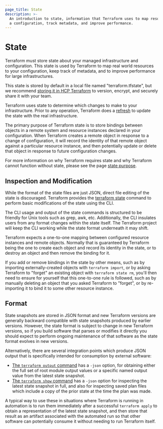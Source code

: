 ```yaml
---
page_title: State
description: >-
  An introduction to state, information that Terraform uses to map resources to
  a configuration, track metadata, and improve performance.
---
```


# State

Terraform must store state about your managed infrastructure and
configuration. This state is used by Terraform to map real world
resources to your configuration, keep track of metadata, and to improve
performance for large infrastructures.

This state is stored by default in a local file named "terraform.tfstate",
but we recommend [storing it in HCP Terraform](/terraform/cloud-docs/migrate)
to version, encrypt, and securely share it with your team.

Terraform uses state to determine which changes to make to your
infrastructure. Prior to any operation, Terraform does a
[refresh](/terraform/cli/commands/refresh) to update the state with the
real infrastructure.

The primary purpose of Terraform state is to store bindings between objects in
a remote system and resource instances declared in your configuration.
When Terraform creates a remote object in response to a change of configuration,
it will record the identity of that remote object against a particular
resource instance, and then potentially update or delete that object in
response to future configuration changes.

For more information on why Terraform requires state and why Terraform cannot
function without state, please see the page [state purpose](/terraform/language/state/purpose).

## Inspection and Modification

While the format of the state files are just JSON, direct file editing
of the state is discouraged. Terraform provides the
[terraform state](/terraform/cli/commands/state) command to perform
basic modifications of the state using the CLI.

The CLI usage and output of the state commands is structured to be
friendly for Unix tools such as grep, awk, etc. Additionally, the CLI
insulates users from any format changes within the state itself. The Terraform
project will keep the CLI working while the state format underneath it may
shift.

Terraform expects a one-to-one mapping between configured resource instances
and remote objects. Normally that is guaranteed by Terraform being the one
to create each object and record its identity in the state, or to destroy
an object and then remove the binding for it.

If you add or remove bindings in the state by other means, such as by importing
externally-created objects with `terraform import`, or by asking Terraform to
"forget" an existing object with `terraform state rm`, you'll then need to
ensure for yourself that this one-to-one rule is followed, such as by manually
deleting an object that you asked Terraform to "forget", or by re-importing it
to bind it to some other resource instance.

## Format

State snapshots are stored in JSON format and new Terraform versions are
generally backward compatible with state snapshots produced by earlier versions.
However, the state format is subject to change in new Terraform versions, so
if you build software that parses or modifies it directly you should expect
to perform ongoing maintenance of that software as the state format evolves
in new versions.

Alternatively, there are several integration points which produce JSON output
that is specifically intended for consumption by external software:

* [The `terraform output` command](/terraform/cli/commands/output)
  has a `-json` option, for obtaining either the full set of root module output
  values or a specific named output value from the latest state snapshot.
* [The `terraform show` command](/terraform/cli/commands/show) has a `-json`
  option for inspecting the latest state snapshot in full, and also for
  inspecting saved plan files which include a copy of the prior state at the
  time the plan was made.

A typical way to use these in situations where Terraform is running in
automation is to run them immediately after a successful `terraform apply`
to obtain a representation of the latest state snapshot, and then store that
result as an artifact associated with the automated run so that other software
can potentially consume it without needing to run Terraform itself.
